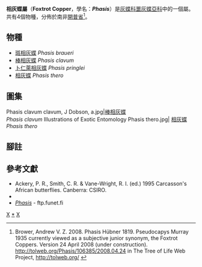 {{NoteTA|G1=Butterfly}}
{{Automatic Taxobox
| taxon = Phasis
| authority = Hübner, [1819]
| image = PhasisTheroCedarbergaeMFUpUnOD.JPG
| image_caption = [[相灰蝶|相灰蝶]]<br />''Phasis thero''
| type_species = [[相灰蝶|相灰蝶]]<br />''Papilio salmoneus''
| type_species_authority = Stoll, [1781]
| subdivision_ranks = 物種
| subdivision = 共4種，詳閱正文。
| synonyms = 
* ''Pseudocapys'' <small>Murray, 1935</small>
}}

'''相灰蝶屬'''（'''Foxtrot Copper'''，學名：'''''Phasis'''''）是[[灰蝶科|灰蝶科]][[噩灰蝶亞科|噩灰蝶亞科]]中的一個屬。共有4個物種，分佈於南非[[開普省|開普省]]<ref name=tol>Brower, Andrew V. Z. 2008. Phasis Hübner 1819. Pseudocapys Murray 1935 currently viewed as a subjective junior synonym, the Foxtrot Coppers. Version 24 April 2008 (under construction). http://tolweb.org/Phasis/106385/2008.04.24 {{Wayback|url=http://tolweb.org/Phasis/106385/2008.04.24 |date=20191130234508 }} in The Tree of Life Web Project, http://tolweb.org/ {{Wayback|url=http://tolweb.org/ |date=20110515100516 }} {{en}}</ref>。

== 物種 ==
* [[斑相灰蝶|斑相灰蝶]] ''Phasis braueri''
* [[棒相灰蝶|棒相灰蝶]] ''Phasis clavum''
* [[卜仁萊相灰蝶|卜仁萊相灰蝶]] ''Phasis pringlei''
* [[相灰蝶|相灰蝶]] ''Phasis thero''

== 圖集 ==
<gallery>
Phasis clavum clavum, J Dobson, a.jpg|[[棒相灰蝶|棒相灰蝶]]<br />''Phasis clavum''
Illustrations of Exotic Entomology Phasis thero.jpg| [[相灰蝶|相灰蝶]]<br />''Phasis thero''
</gallery>

== 腳註 ==
{{reflist}}

== 參考文獻 ==
{{Commons category| Phasis (Lepidoptera)}}
* Ackery, P. R., Smith, C. R. & Vane-Wright, R. I. (ed.) 1995 Carcasson's African butterflies. Canberra: CSIRO.
* {{Cite book | author = 寿建新 周尧 李宇飞 | title = 世界蝴蝶分類名錄 | location = 中國 | publisher = 陝西相學技術出版社 | date = 2006-04-01 | ISBN = 9787536936768 | language= zh-hans }}
* [http://ftp.funet.fi/pub/sci/bio/life/insecta/lepidoptera/ditrysia/papilionoidea/lycaenidae/theclinae/phasis/ ''Phasis''] {{Wayback|url=http://ftp.funet.fi/pub/sci/bio/life/insecta/lepidoptera/ditrysia/papilionoidea/lycaenidae/theclinae/phasis/ |date=20190811043417 }} - ftp.funet.fi

{{噩灰蝶亞科}}
{{taxonbar}}
[[Category:_1819年描述的分类群|X]]
[[Category:相灰蝶屬|*]]
[[Category:噩灰蝶亞科|X]]